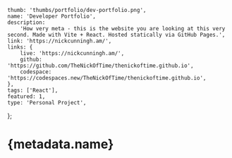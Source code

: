 	thumb: 'thumbs/portfolio/dev-portfolio.png',
	name: 'Developer Portfolio',
	description:
		'How very meta - this is the website you are looking at this very second. Made with Vite + React. Hosted statically via GitHub Pages.',
	link: 'https://nickcunningh.am/',
	links: {
		live: 'https://nickcunningh.am/',
		github: 'https://github.com/TheNickOfTime/thenickoftime.github.io',
		codespace: 'https://codespaces.new/TheNickOfTime/thenickoftime.github.io',
	},
	tags: ['React'],
	featured: 1,
	type: 'Personal Project',
};

# {metadata.name}
